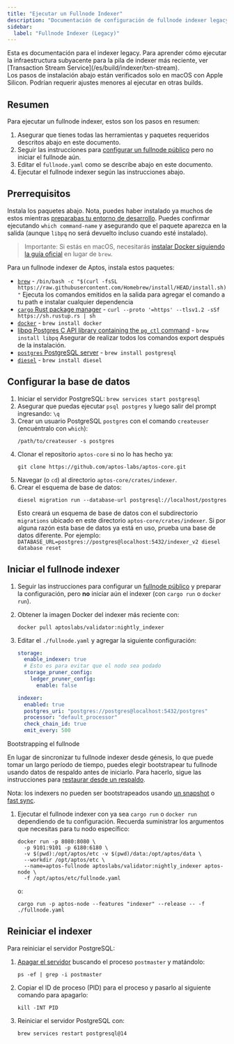 ```yaml
---
title: "Ejecutar un Fullnode Indexer"
description: "Documentación de configuración de fullnode indexer legacy - deprecado en favor de la arquitectura moderna de Transaction Stream Service"
sidebar:
  label: "Fullnode Indexer (Legacy)"
---
```



<Aside type="caution">
  Esta es documentación para el indexer legacy. Para aprender cómo ejecutar la infraestructura subyacente para la pila de indexer más reciente, ver [Transaction Stream Service](/es/build/indexer/txn-stream).
</Aside>

<Aside type="caution">
  Los pasos de instalación abajo están verificados solo en macOS con Apple Silicon. Podrían requerir ajustes menores al ejecutar en otras builds.
</Aside>

## Resumen

Para ejecutar un fullnode indexer, estos son los pasos en resumen:

1. Asegurar que tienes todas las herramientas y paquetes requeridos descritos abajo en este documento.
2. Seguir las instrucciones para [configurar un fullnode público](/es/network/nodes/full-node/verify-pfn) pero no iniciar el fullnode aún.
3. Editar el `fullnode.yaml` como se describe abajo en este documento.
4. Ejecutar el fullnode indexer según las instrucciones abajo.

## Prerrequisitos

Instala los paquetes abajo. Nota, puedes haber instalado ya muchos de estos mientras [preparabas tu entorno de desarrollo](/es/network/nodes/building-from-source). Puedes confirmar ejecutando `which command-name` y asegurando que el paquete aparezca en la salida (aunque `libpq` no será devuelto incluso cuando esté instalado).

> Importante: Si estás en macOS, necesitarás [instalar Docker siguiendo la guía oficial](https://docs.docker.com/desktop/install/mac-install/) en lugar de `brew`.

Para un fullnode indexer de Aptos, instala estos paquetes:

- [`brew`](https://brew.sh/) - `/bin/bash -c "$(curl -fsSL https://raw.githubusercontent.com/Homebrew/install/HEAD/install.sh)"` Ejecuta los comandos emitidos en la salida para agregar el comando a tu path e instalar cualquier dependencia
- [`cargo` Rust package manager](https://www.rust-lang.org/tools/install) - `curl --proto '=https' --tlsv1.2 -sSf https://sh.rustup.rs | sh`
- [`docker`](https://docs.docker.com/get-docker/) - `brew install docker`
- [libpq Postgres C API library containing the `pg_ctl` command](https://formulae.brew.sh/formula/libpq) - `brew install libpq`
  Asegurar de realizar todos los comandos export después de la instalación.
- [`postgres` PostgreSQL server](https://www.postgresql.org/) - `brew install postgresql`
- [`diesel`](https://diesel.rs/) - `brew install diesel`

## Configurar la base de datos

1. Iniciar el servidor PostgreSQL:
   `brew services start postgresql`
2. Asegurar que puedas ejecutar `psql postgres` y luego salir del prompt ingresando: `\q`
3. Crear un usuario PostgreSQL `postgres` con el comando `createuser` (encuéntralo con `which`):
   ```shellscript filename="Terminal"
   /path/to/createuser -s postgres
   ```
4. Clonar el repositorio `aptos-core` si no lo has hecho ya:
   ```shellscript filename="Terminal"
   git clone https://github.com/aptos-labs/aptos-core.git
   ```
5. Navegar (o `cd`) al directorio `aptos-core/crates/indexer`.
6. Crear el esquema de base de datos:
   ```shellscript filename="Terminal"
   diesel migration run --database-url postgresql://localhost/postgres
   ```
   Esto creará un esquema de base de datos con el subdirectorio `migrations` ubicado en este directorio `aptos-core/crates/indexer`. Si por alguna razón esta base de datos ya está en uso, prueba una base de datos diferente. Por ejemplo: `DATABASE_URL=postgres://postgres@localhost:5432/indexer_v2 diesel database reset`

## Iniciar el fullnode indexer

1. Seguir las instrucciones para configurar un [fullnode público](/es/network/nodes/full-node/verify-pfn) y preparar la configuración, pero **no** iniciar aún el indexer (con `cargo run` o `docker run`).
2. Obtener la imagen Docker del indexer más reciente con:
   ```shellscript filename="Terminal"
   docker pull aptoslabs/validator:nightly_indexer
   ```
3. Editar el `./fullnode.yaml` y agregar la siguiente configuración:

   ```yaml filename="fullnode.yaml"
   storage:
     enable_indexer: true
     # Esto es para evitar que el nodo sea podado
     storage_pruner_config:
       ledger_pruner_config:
         enable: false

   indexer:
     enabled: true
     postgres_uri: "postgres://postgres@localhost:5432/postgres"
     processor: "default_processor"
     check_chain_id: true
     emit_every: 500
   ```

<Aside type="note">
  Bootstrapping el fullnode

  En lugar de sincronizar tu fullnode indexer desde génesis, lo que puede tomar un largo período de tiempo, puedes elegir bootstrapear tu fullnode usando datos de respaldo antes de iniciarlo. Para hacerlo, sigue las instrucciones para [restaurar desde un respaldo](/es/network/nodes/bootstrap-fullnode/aptos-db-restore).

  Nota: los indexers no pueden ser bootstrapeados usando [un snapshot](/es/network/nodes/bootstrap-fullnode) o [fast sync](/es/network/nodes/configure/state-sync#fast-syncing).
</Aside>

1. Ejecutar el fullnode indexer con ya sea `cargo run` o `docker run` dependiendo de tu configuración. Recuerda suministrar los argumentos que necesitas para tu nodo específico:
   ```shellscript filename="Terminal"
   docker run -p 8080:8080 \
     -p 9101:9101 -p 6180:6180 \
     -v $(pwd):/opt/aptos/etc -v $(pwd)/data:/opt/aptos/data \
     --workdir /opt/aptos/etc \
     --name=aptos-fullnode aptoslabs/validator:nightly_indexer aptos-node \
     -f /opt/aptos/etc/fullnode.yaml
   ```
   o:
   ```shellscript filename="Terminal"
   cargo run -p aptos-node --features "indexer" --release -- -f ./fullnode.yaml
   ```

## Reiniciar el indexer

Para reiniciar el servidor PostgreSQL:

1. [Apagar el servidor](https://www.postgresql.org/docs/8.1/postmaster-shutdown.html) buscando el proceso `postmaster` y matándolo:

   ```shellscript filename="Terminal"
   ps -ef | grep -i postmaster
   ```

2. Copiar el ID de proceso (PID) para el proceso y pasarlo al siguiente comando para apagarlo:

   ```shellscript filename="Terminal"
   kill -INT PID
   ```

3. Reiniciar el servidor PostgreSQL con:
   ```shellscript filename="Terminal"
   brew services restart postgresql@14
   ```
